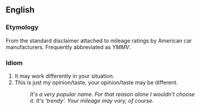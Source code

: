 ==English==
===Etymology===
From the standard disclaimer attached to mileage ratings by American car manufacturers. Frequently abbreviated as ''YMMV''.
===Idiom===
#It may work differently in your situation.
#This is just my opinion/taste, your opinion/taste may be different. 
#:''It's a very popular name. For that reason alone I wouldn't choose it.  It's 'trendy'.  Your mileage may vary, of course.''